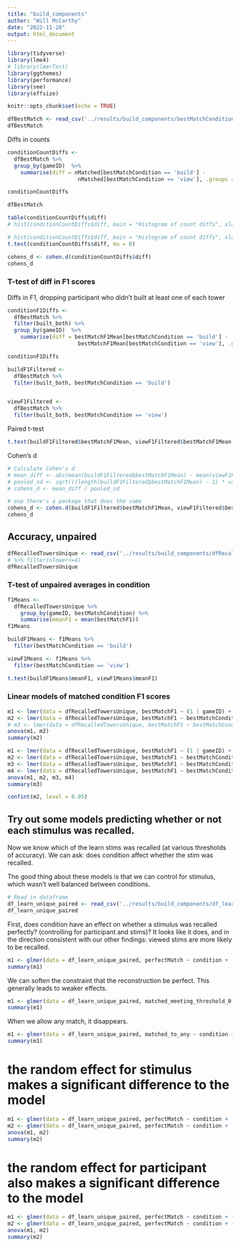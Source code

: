 ```yaml
---
title: "build_components"
author: "Will McCarthy"
date: "2022-11-28"
output: html_document
---
```


```r
library(tidyverse)
library(lme4)
# library(lmerTest)
library(ggthemes)
library(performance) 
library(see)
library(effsize)
```

```r
knitr::opts_chunk$set(echo = TRUE)
```

```r
dfBestMatch <- read_csv('../results/build_components/bestMatchConditionCounts.csv')
dfBestMatch
```

Diffs in counts
```r
conditionCountDiffs <- 
  dfBestMatch %>% 
  group_by(gameID)  %>%
    summarise(diff = nMatched[bestMatchCondition == 'build'] -
                      nMatched[bestMatchCondition == 'view'], .groups = "drop")

conditionCountDiffs
```

```r
dfBestMatch
```


```r
table(conditionCountDiffs$diff)
# hist(conditionCountDiffs$diff, main = "Histogram of count diffs", xlab = "count diffs", nclass = 5)

```

```r
# hist(conditionCountDiffs$diff, main = "Histogram of count diffs", xlab = "count diffs", nclass = 5)
t.test(conditionCountDiffs$diff, mu = 0)

```

```r
cohens_d <- cohen.d(conditionCountDiffs$diff)
cohens_d
```

### T-test of diff in F1 scores

Diffs in F1, dropping participant who didn't built at least one of each tower
```r
conditionF1Diffs <- 
  dfBestMatch %>% 
  filter(built_both) %>% 
  group_by(gameID)  %>%
    summarise(diff = bestMatchF1Mean[bestMatchCondition == 'build'] -
                      bestMatchF1Mean[bestMatchCondition == 'view'], .groups = "drop")

conditionF1Diffs
```

```r
buildF1Filtered <-
  dfBestMatch %>% 
  filter(built_both, bestMatchCondition == 'build')


viewF1Filtered <-
  dfBestMatch %>% 
  filter(built_both, bestMatchCondition == 'view')

```

Paired t-test
```r
t.test(buildF1Filtered$bestMatchF1Mean, viewF1Filtered$bestMatchF1Mean, paired=TRUE)
```
Cohen's d
```r
# Calculate Cohen's d
# mean_diff <- abs(mean(buildF1Filtered$bestMatchF1Mean) - mean(viewF1Filtered$bestMatchF1Mean))
# pooled_sd <- sqrt(((length(buildF1Filtered$bestMatchF1Mean) - 1) * var(buildF1Filtered$bestMatchF1Mean) + (length(viewF1Filtered$bestMatchF1Mean) - 1) * var(viewF1Filtered$bestMatchF1Mean)) / (length(buildF1Filtered$bestMatchF1Mean) + length(viewF1Filtered$bestMatchF1Mean) - 2))
# cohens_d <- mean_diff / pooled_sd

# oop there's a package that does the same
cohens_d <- cohen.d(buildF1Filtered$bestMatchF1Mean, viewF1Filtered$bestMatchF1Mean)
cohens_d

```
## Accuracy, unpaired
```r
dfRecalledTowersUnique <- read_csv('../results/build_components/dfRecalledTowersUnique.csv')
# %>% filter(nTower<=4)
dfRecalledTowersUnique
```

### T-test of unpaired averages in condition
```r
f1Means <-
  dfRecalledTowersUnique %>%
    group_by(gameID, bestMatchCondition) %>% 
    summarise(meanF1 = mean(bestMatchF1))
f1Means
```

```r
buildF1Means <- f1Means %>% 
  filter(bestMatchCondition == 'build')

viewF1Means <- f1Means %>% 
  filter(bestMatchCondition == 'view')
```

```r
t.test(buildF1Means$meanF1, viewF1Means$meanF1)
```

### Linear models of matched condition F1 scores

```r
m1 <- lmer(data = dfRecalledTowersUnique, bestMatchF1 ~ (1 | gameID) + (1 | bestMatch))
m2 <- lmer(data = dfRecalledTowersUnique, bestMatchF1 ~ bestMatchCondition + (1 | gameID) + (1 | bestMatch))
# m3 <- lmer(data = dfRecalledTowersUnique, bestMatchF1 ~ bestMatchCondition + nTower + (1 | gameID) + (1 | bestMatch))
anova(m1, m2)
summary(m2)
```


```r
m1 <- lmer(data = dfRecalledTowersUnique, bestMatchF1 ~ (1 | gameID) + (1 | bestMatch))
m2 <- lmer(data = dfRecalledTowersUnique, bestMatchF1 ~ bestMatchCondition + (1 | gameID) + (1 | bestMatch))
m3 <- lmer(data = dfRecalledTowersUnique, bestMatchF1 ~ bestMatchCondition + nTower + (1 | gameID) + (1 | bestMatch))
m4 <- lmer(data = dfRecalledTowersUnique, bestMatchF1 ~ bestMatchCondition * nTower + (1 | gameID) + (1 | bestMatch))
anova(m1, m2, m3, m4)
summary(m3)

confint(m2, level = 0.95)
```
## Try out some models predicting whether or not each stimulus was recalled.
Now we know which of the learn stims was recalled (at various thresholds of accuracy).
We can ask: does condition affect whether the stim was recalled.

The good thing about these models is that we can control for stimulus, which wasn't well balanced between conditions.

```r
# Read in dataframe
df_learn_unique_paired <- read_csv('../results/build_components/df_learn_unique_paired.csv')
df_learn_unique_paired
```
First, does condition have an effect on whether a stimulus was recalled perfectly? (controlling for participant and stims)?
It looks like it does, and in the direction consistent with our other findings: viewed stims are more likely to be recalled. 
```r
m1 <- glmer(data = df_learn_unique_paired, perfectMatch ~ condition + (1 | gameID) + (1 | tower_id), family = 'binomial')
summary(m1)
```
We can soften the constraint that the reconstruction be perfect. This generally leads to weaker effects.
```r
m1 <- glmer(data = df_learn_unique_paired, matched_meeting_threshold_0.85 ~ condition + (1 | gameID) + (1 | tower_id), family = 'binomial')
summary(m1)
```
When we allow any match, it disappears.
```r
m1 <- glmer(data = df_learn_unique_paired, matched_to_any ~ condition + (1 | gameID) + (1 | tower_id), family = 'binomial')
summary(m1)
```

# the random effect for stimulus makes a significant difference to the model
```r
m1 <- glmer(data = df_learn_unique_paired, perfectMatch ~ condition + (1 | gameID), family = 'binomial')
m2 <- glmer(data = df_learn_unique_paired, perfectMatch ~ condition + (1 | gameID) + (1 | tower_id), family = 'binomial')
anova(m1, m2)
summary(m2)
```

# the random effect for participant also makes a significant difference to the model
```r
m1 <- glmer(data = df_learn_unique_paired, perfectMatch ~ condition + (1 | tower_id), family = 'binomial')
m2 <- glmer(data = df_learn_unique_paired, perfectMatch ~ condition + (1 | tower_id) + (1 | gameID), family = 'binomial')
anova(m1, m2)
summary(m2)
```
